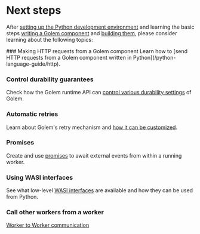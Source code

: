 
# Next steps

After [setting up the Python development environment](/python-language-guide/setup) and learning the basic steps [writing a Golem component](/python-language-guide/defining-components) and [building them](/python-language-guide/building-components), please consider learning about the following topics:

<Steps>
### Making HTTP requests from a Golem component
Learn how to [send HTTP requests from a Golem component written in Python](/python-language-guide/http).

### Control durability guarantees

Check how the Golem runtime API can [control various durability settings](/python-language-guide/durability) of Golem.

### Automatic retries

Learn about Golem's retry mechanism and [how it can be customized](/python-language-guide/retries).

### Promises

Create and use [promises](/python-language-guide/promises) to await external events from within a running worker.

### Using WASI interfaces

See what low-level [WASI interfaces](/python-language-guide/wasi) are available and how they can be used from Python.

### Call other workers from a worker

[Worker to Worker communication](/common-language-guide/rpc)

</Steps>
